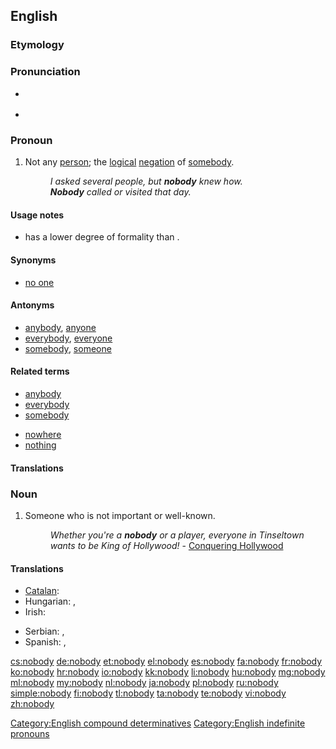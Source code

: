 ==English==

===Etymology===
{{compound|no|body}}

===Pronunciation===
* {{a|UK}} {{IPA|/ˈnəʊ.bɒ.di/}}
*: {{audio|En-uk-nobody.ogg|Audio (UK)}}
* {{a|US}} {{IPA|/ˈnoʊ.bʌ.di/|/ˈnoʊ.bɑ.di/}}
*: {{audio|en-us-nobody.ogg|Audio (US)}}

===Pronoun===
{{en-pron}}

# Not any [[person]]; the [[logical]] [[negation]] of [[somebody]].
#: ''I asked several people, but '''nobody''' knew how.''
#: '''''Nobody''' called or visited that day.''

====Usage notes====
* {{term|nobody|Nobody}} has a lower degree of formality than {{term|no one}}.

====Synonyms====
* [[no one]]

====Antonyms====
* [[anybody]], [[anyone]]
* [[everybody]], [[everyone]]
* [[somebody]], [[someone]]

====Related terms====
{{rel-top|terms related to ''nobody''}}
* [[anybody]]
* [[everybody]]
* [[somebody]]
{{rel-mid}}
* [[nowhere]]
* [[nothing]]
{{rel-bottom}}

====Translations====
{{trans-see|not any person; the logical negation of somebody|no one}}

===Noun===
{{en-noun|nobodies}}

# Someone who is not important or well-known.
#: ''Whether you're a '''nobody''' or a player, everyone in Tinseltown wants to be King of Hollywood!'' - [http://www.conqueringhollywood.com/ Conquering Hollywood]

====Translations====
{{trans-top|unimportant person}}
* [[Catalan]]: {{t-|ca|ningú|m|f}}
* Hungarian: {{t+|hu|senki}}, {{t-|hu|nímand}}
* Irish: {{t-|ga|neamhdhuine|m}}
{{trans-mid}}
* Serbian: {{t|sr|нико и ништа|m|tr=niko i ništa|sc=Cyrl}},  {{t-|sr|нико|m|tr=niko|sc=Cyrl}}
* Spanish: {{t+|es|don nadie|m}}, {{t+|es|pelagatos|m|f}}
{{trans-bottom}}

[[Category:English compound determinatives]]
[[Category:English indefinite pronouns]]

[[cs:nobody]]
[[de:nobody]]
[[et:nobody]]
[[el:nobody]]
[[es:nobody]]
[[fa:nobody]]
[[fr:nobody]]
[[ko:nobody]]
[[hr:nobody]]
[[io:nobody]]
[[kk:nobody]]
[[li:nobody]]
[[hu:nobody]]
[[mg:nobody]]
[[ml:nobody]]
[[my:nobody]]
[[nl:nobody]]
[[ja:nobody]]
[[pl:nobody]]
[[ru:nobody]]
[[simple:nobody]]
[[fi:nobody]]
[[tl:nobody]]
[[ta:nobody]]
[[te:nobody]]
[[vi:nobody]]
[[zh:nobody]]